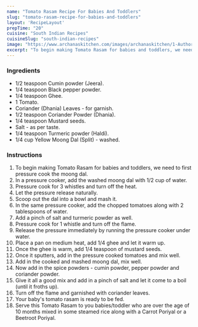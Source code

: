 ---
name: "Tomato Rasam Recipe For Babies And Toddlers"
slug: "tomato-rasam-recipe-for-babies-and-toddlers"
layout: 'RecipeLayout'
prepTime: "20"
cuisine: "South Indian Recipes"
cuisineSlug: "south-indian-recipes"
image: "https://www.archanaskitchen.com/images/archanaskitchen/1-Author/sandhya-archanaskitchen.com/Tomato_Rasam_Recipe_For_Babies_And_Toddlers_1600.jpg"
excerpt: "To begin making Tomato Rasam for babies and toddlers, we need to first pressure cook the moong dal"
---

### Ingredients

- 1/2 teaspoon Cumin powder (Jeera).
- 1/4 teaspoon Black pepper powder.
- 1/4 teaspoon Ghee.
- 1 Tomato.
- Coriander (Dhania) Leaves - for garnish.
- 1/2 teaspoon Coriander Powder (Dhania).
- 1/4 teaspoon Mustard seeds.
- Salt - as per taste.
- 1/4 teaspoon Turmeric powder (Haldi).
- 1/4 cup Yellow Moong Dal (Split) - washed.

### Instructions

1. To begin making Tomato Rasam for babies and toddlers, we need to first pressure cook the moong dal.
1. In a pressure cooker, add the washed moong dal with 1/2 cup of water.
1. Pressure cook for 3 whistles and turn off the heat.
1. Let the pressure release naturally.
1. Scoop out the dal into a bowl and mash it.
1. In the same pressure cooker, add the chopped tomatoes along with 2 tablespoons of water.
1. Add a pinch of salt and turmeric powder as well.
1. Pressure cook for 1 whistle and turn off the flame.
1. Release the pressure immediately by running the pressure cooker under water.
1. Place a pan on medium heat, add 1/4 ghee and let it warm up.
1. Once the ghee is warm, add 1/4 teaspoon of mustard seeds.
1. Once it sputters, add in the pressure cooked tomatoes and mix well.
1. Add in the cooked and mashed moong dal, mix well.
1. Now add in the spice powders - cumin powder, pepper powder and coriander powder.
1. Give it all a good mix and add in a pinch of salt and let it come to a boil (until it froths up).
1. Turn off the flame and garnished with coriander leaves.
1. Your baby's tomato rasam is ready to be fed.
1. Serve this Tomato Rasam to you babies/toddler who are over the age of 10 months mixed in some steamed rice along with a Carrot Poriyal or a Beetroot Poriyal.
